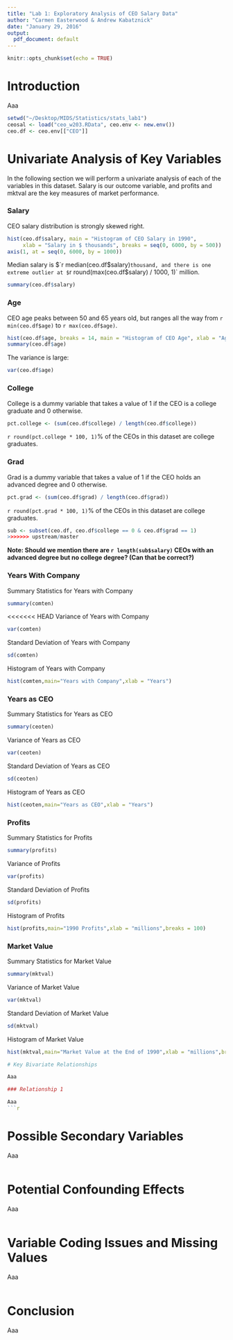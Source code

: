 ```yaml
---
title: "Lab 1: Exploratory Analysis of CEO Salary Data"
author: "Carmen Easterwood & Andrew Kabatznick"
date: "January 29, 2016"
output:
  pdf_document: default
---
```

```r
knitr::opts_chunk$set(echo = TRUE)
```

# Introduction

Aaa

```r
setwd("~/Desktop/MIDS/Statistics/stats_lab1")
ceosal <- load("ceo_w203.RData", ceo.env <- new.env())
ceo.df <- ceo.env[["CEO"]]
```

# Univariate Analysis of Key Variables
In the following section we will perform a univariate analysis of each of the variables in this dataset. Salary is our outcome variable, and profits and mktval are the key measures of market performance.

### Salary

CEO salary distribution is strongly skewed right.

```r
hist(ceo.df$salary, main = "Histogram of CEO Salary in 1990",
     xlab = "Salary in $ thousands", breaks = seq(0, 6000, by = 500))
axis(1, at = seq(0, 6000, by = 1000))
```

Median salary is $`r median(ceo.df$salary)` thousand, and there is one extreme outlier at $`r round(max(ceo.df$salary) / 1000, 1)` million.

```r
summary(ceo.df$salary)
```

### Age

CEO age peaks between 50 and 65 years old, but ranges all the way from `r min(ceo.df$age)` to `r max(ceo.df$age)`.
```r
hist(ceo.df$age, breaks = 14, main = "Histogram of CEO Age", xlab = "Age")
summary(ceo.df$age)
```

The variance is large:
```r
var(ceo.df$age)
```

### College

College is a dummy variable that takes a value of 1 if the CEO is a college graduate and 0 otherwise.

```r
pct.college <- (sum(ceo.df$college) / length(ceo.df$college))
```

`r round(pct.college * 100, 1)`% of the CEOs in this dataset are college graduates.

### Grad

Grad is a dummy variable that takes a value of 1 if the CEO holds an advanced degree and 0 otherwise.

```r
pct.grad <- (sum(ceo.df$grad) / length(ceo.df$grad))
```

`r round(pct.grad * 100, 1)`% of the CEOs in this dataset are college graduates.

```r
sub <- subset(ceo.df, ceo.df$college == 0 & ceo.df$grad == 1)
>>>>>>> upstream/master
```

**Note: Should we mention there are `r length(sub$salary)` CEOs with an advanced degree but no college degree? (Can that be correct?)**


### Years With Company
Summary Statistics for Years with Company
```r
summary(comten)
```

<<<<<<< HEAD
Variance of Years with Company
```r
var(comten)
```

Standard Deviation of Years with Company
```r
sd(comten)
```

Histogram of Years with Company
```r
hist(comten,main="Years with Company",xlab = "Years")
```

### Years as CEO
Summary Statistics for Years as CEO
```r
summary(ceoten)
```

Variance of Years as CEO
```r
var(ceoten)
```

Standard Deviation of Years as CEO
```r
sd(ceoten)
```

Histogram of Years as CEO
```r
hist(ceoten,main="Years as CEO",xlab = "Years")
```

### Profits
Summary Statistics for Profits
```r
summary(profits)
```

Variance of Profits
```r
var(profits)
```

Standard Deviation of Profits
```r
sd(profits)
```

Histogram of Profits
```r
hist(profits,main="1990 Profits",xlab = "millions",breaks = 100)
```

### Market Value
Summary Statistics for Market Value
```r
summary(mktval)
```

Variance of Market Value
```r
var(mktval)
```

Standard Deviation of Market Value
```r
sd(mktval)
```

Histogram of Market Value
```r
hist(mktval,main="Market Value at the End of 1990",xlab = "millions",breaks = 100)

# Key Bivariate Relationships

Aaa

### Relationship 1

Aaa
```r
```

# Possible Secondary Variables

Aaa
```r
```

# Potential Confounding Effects

Aaa
```r
```


# Variable Coding Issues and Missing Values

Aaa
```r
```

# Conclusion

Aaa
```r
```
